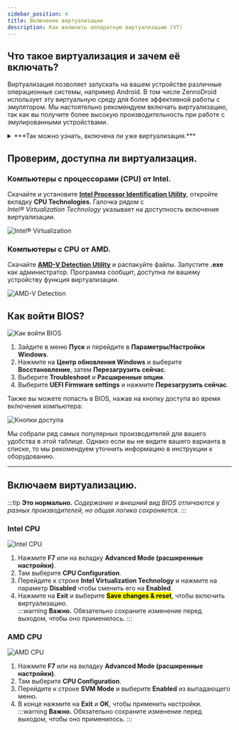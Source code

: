 ```yaml
---
sidebar_position: 4
title: Включение виртуализации
description: Как включить аппаратную виртуализацию (VT)
---
```


## Что такое виртуализация и зачем её включать?  

Виртуализация позволяет запускать на вашем устройстве различные операционные системы, например Android. В том числе ZennoDroid использует эту виртуальную среду для более эффективной работы с эмулятором. Мы настоятельно рекомендуем включать виртуализацию, так как вы получите более высокую производительность при работе с эмулированными устройствами.  
<details>
<summary>***Так можно узнать, включена ли уже виртуализация.***</summary>  

 ![Проверка](./assets/Virtualization/Virtualization_pic3.jpg) 
</details>
  
## Проверим, доступна ли виртуализация.
### Компьютеры с процессорами (CPU) от Intel.  
Скачайте и установите [**Intel Processor Identification Utility**](https://www.intel.com/content/www/us/en/download/12136/28539/intel-processor-identification-utility-windows-version.html?v=t), откройте вкладку **CPU Technologies**. Галочка рядом с  
*Intel® Virtualization Technology* указывает на доступность включения виртуализации.  

![Intel® Virtualization](./assets/Virtualization/Virtualization_pic1.png)
### Компьютеры с CPU от AMD.
Скачайте [**AMD-V Detection Utility**](https://download.amd.com/techdownloads/AMD-VwithRVI_Hyper-V_CompatibilityUtility.zip) и распакуйте файлы. Запустите **.exe** как администратор. Программа сообщит, доступна ли вашему устройству функция виртуализации.  

![AMD-V Detection](./assets/Virtualization/Virtualization_pic2.png) 
## Как войти BIOS?
![Как войти BIOS](./assets/Virtualization/Virtualization_pic4.gif) 
1. Зайдите в меню **Пуск** и перейдите в **Параметры/Настройки Windows**.  
2. Нажмите на **Центр обновления Windows** и выберите **Восстановление**, затем **Перезагрузить сейчас**.  
3. Выберите **Troubleshoot** и **Расширенные опции**.  
4. Выберите **UEFI Firmware settings** и нажмите **Перезагрузить сейчас**.  

Также вы можете попасть в BIOS, нажав на кнопку доступа во время включения компьютера:  

![Кнопки доступа](./assets/Virtualization/Virtualization_pic5.png)  

Мы собрали ряд самых популярных производителей для вашего удобства в этой таблице. Однако если вы не видите вашего варианта в списке, то мы рекомендуем уточнить информацию в инструкции к оборудованию.  
_________________
## Включаем виртуализацию.  
:::tip **Это нормально.**
*Содержание и внешний вид BIOS отличаются у разных производителей, но общая логика сохраняется.*
:::  
>   
### Intel CPU   
![Intel CPU](./assets/Virtualization/Virtualization_pic6.gif)   
1. Нажмите **F7** или на вкладку **Advanced Mode (расширенные настройки)**.  
2. Там выберите **CPU Configuration**.  
3. Перейдите к строке **Intel Virtualization Technology** и нажмите на параметр **Disabled** чтобы сменить его на **Enabled**.  
4. Нажмите на **Exit** и выберите <mark>**Save changes & reset**</mark>, чтобы включить виртуализацию.  
:::warning **Важно.**
Обязательно сохраните изменение перед выходом, чтобы оно применилось.
::: 
### AMD CPU  
![AMD CPU](./assets/Virtualization/Virtualization_pic7.gif)
1. Нажмите **F7** или на вкладку **Advanced Mode (расширенные настройки)**. 
2. Там выберите **CPU Configuration**.  
3. Перейдите к строке **SVM Mode** и выберите **Enabled** из выпадающего меню.  
4. В конце нажмите на **Exit** и **OK**, чтобы применить настройки.  
:::warning **Важно.**
Обязательно сохраните изменение перед выходом, чтобы оно применилось.
:::